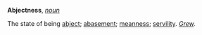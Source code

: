 '''Abjectness''', ''[[noun (part of speech)|noun]]''

The state of being [[abject]]; [[abasement]]; [[meanness]]; [[servility]]. ''[[Grew (source)|Grew]].''